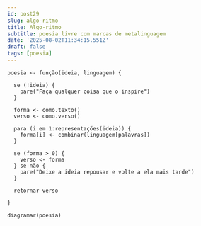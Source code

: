 ```yaml
---
id: post29
slug: algo-ritmo
title: Algo-ritmo
subtitle: poesia livre com marcas de metalinguagem
date: '2025-08-02T11:34:15.551Z'
draft: false
tags: [poesia]
---
```


```
poesia <- função(ideia, linguagem) {

  se (!ideia) {
    pare("Faça qualquer coisa que o inspire")
  }
  
  forma <- como.texto()
  verso <- como.verso()

  para (i em 1:representações(ideia)) {
    forma[i] <- combinar(linguagem[palavras])
  }

  se (forma > 0) {
    verso <- forma
  } se não {
    pare("Deixe a ideia repousar e volte a ela mais tarde")
  }

  retornar verso

}

diagramar(poesia)
```